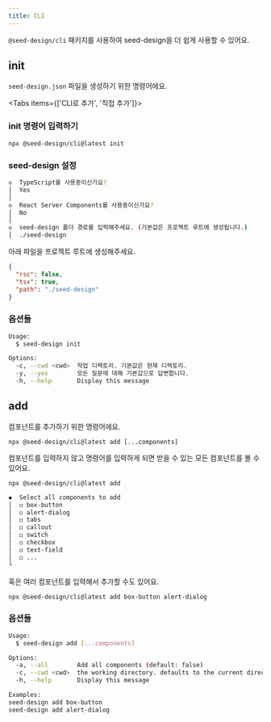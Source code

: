 ```yaml
---
title: CLI
---
```


`@seed-design/cli` 패키지를 사용하여 seed-design을 더 쉽게 사용할 수 있어요.

## init

`seed-design.json` 파일을 생성하기 위한 명령어에요.

<Tabs items={['CLI로 추가', '직접 추가']}>
<Tab value="CLI로 추가">
<Steps>
<Step>

### init 명령어 입력하기

</Step>

```package-install
npx @seed-design/cli@latest init
```

<Step>

### seed-design 설정
```sh
◇  TypeScript를 사용중이신가요?
│  Yes
│
◇  React Server Components를 사용중이신가요?
│  No
│
◇  seed-design 폴더 경로를 입력해주세요. (기본값은 프로젝트 루트에 생성됩니다.)
│  ./seed-design
```
</Step>
</Steps>
</Tab>

<Tab value="직접 추가">
아래 파일을 프로젝트 루트에 생성해주세요.

```json title="seed-design.json"
{
  "rsc": false,
  "tsx": true,
  "path": "./seed-design"
}
```
</Tab>
</Tabs>

### 옵션들

```sh copy
Usage:
  $ seed-design init

Options:
  -c, --cwd <cwd>  작업 디렉토리. 기본값은 현재 디렉토리.
  -y, --yes        모든 질문에 대해 기본값으로 답변합니다. 
  -h, --help       Display this message 
```

## add

컴포넌트를 추가하기 위한 명령어에요.

```package-install
npx @seed-design/cli@latest add [...components]
```

컴포넌트를 입력하지 않고 명령어를 입력하게 되면 받을 수 있는 모든 컴포넌트를 볼 수 있어요.

```package-install
npx @seed-design/cli@latest add
```

```sh copy
◆  Select all components to add
│  ◻ box-button
│  ◻ alert-dialog
│  ◻ tabs
│  ◻ callout
│  ◻ switch
│  ◻ checkbox
│  ◻ text-field
│  ◻ ...
└
```

혹은 여러 컴포넌트를 입력해서 추가할 수도 있어요.

```package-install
npx @seed-design/cli@latest add box-button alert-dialog
```

### 옵션들

```sh copy
Usage:
  $ seed-design add [...components]

Options:
  -a, --all        Add all components (default: false)
  -c, --cwd <cwd>  the working directory. defaults to the current directory.
  -h, --help       Display this message 

Examples:
seed-design add box-button
seed-design add alert-dialog
```
